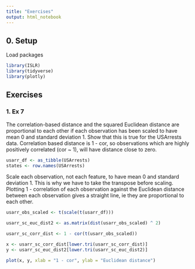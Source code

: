 ```yaml
---
title: "Exercises"
output: html_notebook
---
```


## 0. Setup

Load packages
```r

library(ISLR)
library(tidyverse)
library(plotly)
```

## Exercises
### 1. Ex 7

The correlation-based distance and the squared Euclidean distance are proportional to each other if each observation has been scaled to have mean 0 and standard deviation 1.  Show that this is true for the USArrests data.  Correlation based distance is 1 - cor, so observations which are highly positively correlated (cor ~ 1), will have distance close to zero.

```r
usarr_df <- as_tibble(USArrests)
states <- row.names(USArrests)

```

Scale each observation, not each feature, to have mean 0 and standard deviation 1.  This is why we have to take the transpose before scaling. Plotting 1 - correlation of each observation against the Euclidean distance between each observation gives a straight line, ie they are proportional to each other.
```r
usarr_obs_scaled <- t(scale(t(usarr_df)))

usarr_sc_euc_dist2 <- as.matrix(dist(usarr_obs_scaled) ^ 2)

usarr_sc_corr_dist <- 1 - cor(t(usarr_obs_scaled)) 

x <- usarr_sc_corr_dist[lower.tri(usarr_sc_corr_dist)]
y <- usarr_sc_euc_dist2[lower.tri(usarr_sc_euc_dist2)]

plot(x, y, xlab = "1 - cor", ylab = "Euclidean distance")
```

